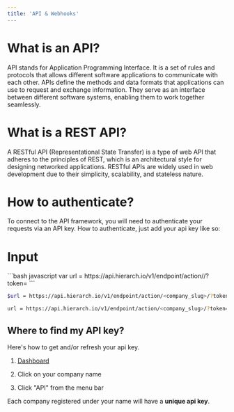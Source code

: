 ---
title: 'API & Webhooks'
---

# What is an API?

API stands for Application Programming Interface. It is a set of rules and protocols that allows different software applications to communicate with each other. APIs define the methods and data formats that applications can use to request and exchange information. They serve as an interface between different software systems, enabling them to work together seamlessly.

# What is a REST API?

A RESTful API (Representational State Transfer) is a type of web API that adheres to the principles of REST, which is an architectural style for designing networked applications. RESTful APIs are widely used in web development due to their simplicity, scalability, and stateless nature.&#x20;

# How to authenticate?

To connect to the API framework, you will need to authenticate your requests via an API key. How to authenticate, just add your api key like so:

# Input

<CodeGroup>
  ```bash javascript
  var url = https://api.hierarch.io/v1/endpoint/action/<company_slug>/?token=<YOUR_API_KEY>
  ```

  ```bash PHP
  $url = https://api.hierarch.io/v1/endpoint/action/<company_slug>/?token=<YOUR_API_KEY>
  ```

  ```bash Python
  url = https://api.hierarch.io/v1/endpoint/action/<company_slug>/?token=<YOUR_API_KEY>
  ```
</CodeGroup>

## Where to find my API key?

Here's how to get and/or refresh your api key.

1. [Dashboard](https://app.hierarch.io/)

2. Click on your company name

3. Click "API" from the menu bar

Each company registered under your name will have a **unique api key**.